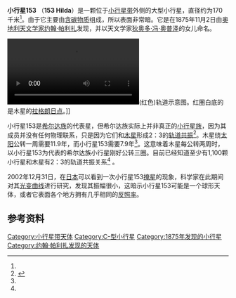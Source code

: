 {{Infobox Planet | width = 25em | bgcolour = #FFFFC0 |
| name=153 Hilda
| image=[[File:Hilda-LB1-mag14.jpg|240px]]
| caption=星野中的小行星153（[[视星等|视星等]]14.2）
 | discovery=yes
 | discovery_ref= <ref name=jpldata/>
 | discoverer=[[约翰·帕利扎|约翰·帕利扎]]
 | discovered=1875年11月2日
 | mp_category=[[小行星带|主带]] ([[希尔达族|希尔达族]])
 | orbit_ref=<ref name=jpldata>{{cite web
  |date=1998-02-12|title=JPL Small-Body Database Browser: 153 Hilda
  |url=http://ssd.jpl.nasa.gov/sbdb.cgi?sstr=Hilda
  |accessdate=2009-12-15
  |archive-date=2019-12-10
  |archive-url=https://web.archive.org/web/20191210040025/http://ssd.jpl.nasa.gov/sbdb.cgi?sstr=Hilda
  |dead-url=no
  }}</ref>
 | semimajor= 3.973 [[天文单位|AU]] 
 | eccentricity= 0.141
 | period=7.92 [[年|地球年]]
 | inclination = 7.83°
 | perihelion = 3.412 [[天文单位|AU]]
 | aphelion = 4.533 [[天文单位|AU]]
 | physical_characteristics=yes
 | dimensions=170.63 km<ref name=jpldata/>
 | mass = ~1.5{{e|15}} kg 
 | escape_velocity= ~ 6 m/s
 | abs_magnitude=7.48<ref name=jpldata/>
 | rotation = 5.11 小时<ref name=jpldata/>
 | albedo = 0.062<ref name=jpldata/>
 | spectral_type= [[C-型小行星|C型]]}}

'''小行星153''' （'''153 Hilda'''）是一颗位于[[小行星带|小行星带]]外侧的大型小行星，直径约为170千米<ref name=jpldata/>。由于它主要由[[碳质球粒陨石|含碳物质]]组成，所以表面非常暗。它是在1875年11月2日由[[奥地利|奥地利]][[天文学家|天文学家]][[约翰·帕利扎|约翰·帕利扎]]发现，并以天文学家[[狄奥多·冯·奥普泽|狄奥多·冯·奥普泽]]的女儿命名。

[[File:HildasOrbitWithLagrangePointsLousy.ogv|frame]](红色)轨道示意图。红圈白底的是木星的[[拉格朗日点|拉格朗日点]]。]]

小行星153是[[希尔达族|希尔达族]]的代表星，但希尔达族实际上并非真正的[[小行星族|小行星族]]，因为其成员并没有任何物理联系，只是因为它们和[[木星|木星]]形成2：3的[[轨道共振|轨道共振]]<ref name=Broz2008>{{cite journal
 |last=Brož
 |first=M.
 |coauthors=Vokrouhlický, D.
 |title=Asteroid families in the first-order resonances with Jupiter
 |journal=Monthly Notices of the Royal Astronomical Society
 |volume=390
 |issue=2
 |pages=715–732
 |year=2008
 |doi=10.1111/j.1365-2966.2008.13764.x
 |url=http://adsabs.harvard.edu/abs/2008MNRAS.tmp.1068B
 |accessdate=2009-12-15
 |archive-date=2019-03-04
 |archive-url=https://web.archive.org/web/20190304120423/http://adsabs.harvard.edu/abs/2008MNRAS.tmp.1068B
 |dead-url=no
 }}</ref>。木星绕[[太阳|太阳]]公转一周需要11.9年，而小行星153需要7.9年<ref name=jpldata/>。这意味着木星每公转两周时，以小行星153为代表的希尔达族小行星刚好公转三圈。目前已经知道至少有1,100颗小行星和木星有2：3的轨道共振关系<ref name=Broz2008/>
。

2002年12月31日，在[[日本|日本]]可以看到一次小行星153[[掩星|掩星]]的现象，科学家在此期间对其[[光变曲线|光变曲线]]进行研究，发现其振幅很小，这暗示小行星153可能是一个球形天体，或者它表面各个地方拥有几乎相同的[[反照率|反照率]]。

== 参考资料 ==
{{Reflist}}

[[Category:小行星带天体|Category:小行星带天体]]
[[Category:C-型小行星|Category:C-型小行星]]
[[Category:1875年发现的小行星|Category:1875年发现的小行星]]
[[Category:约翰·帕利扎发现的天体|Category:约翰·帕利扎发现的天体]]